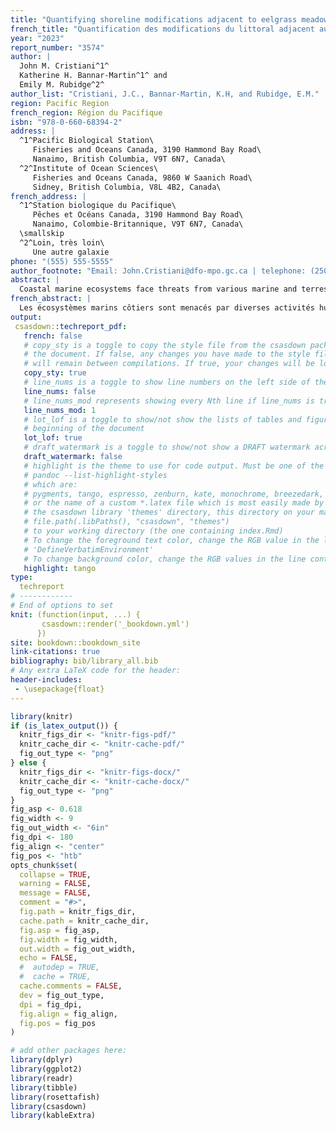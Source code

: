 ```yaml
---
title: "Quantifying shoreline modifications adjacent to eelgrass meadows in the Strait of Georgia Bioregion"
french_title: "Quantification des modifications du littoral adjacent aux herbiers de zostère dans la biorégion du détroit de Georgia"
year: "2023"
report_number: "3574"
author: |
  John M. Cristiani^1^
  Katherine H. Bannar-Martin^1^ and
  Emily M. Rubidge^2^
author_list: "Cristiani, J.C., Bannar-Martin, K.H, and Rubidge, E.M."
region: Pacific Region
french_region: Région du Pacifique
isbn: "978-0-660-68394-2"
address: |
  ^1^Pacific Biological Station\
     Fisheries and Oceans Canada, 3190 Hammond Bay Road\
     Nanaimo, British Columbia, V9T 6N7, Canada\
  ^2^Institute of Ocean Sciences\
     Fisheries and Oceans Canada, 9860 W Saanich Road\
     Sidney, British Columbia, V8L 4B2, Canada\
french_address: |
  ^1^Station biologique du Pacifique\
     Pêches et Océans Canada, 3190 Hammond Bay Road\
     Nanaimo, Colombie-Britannique, V9T 6N7, Canada\
  \smallskip
  ^2^Loin, très loin\
     Une autre galaxie
phone: "(555) 555-5555"
author_footnote: "Email: John.Cristiani@dfo-mpo.gc.ca | telephone: (250) 756-5555"
abstract: |
  Coastal marine ecosystems face threats from various marine and terrestrial human activities. Shoreline modifications that result from these activities can significantly impact the health and functioning of coastal biogenic habitats, including seagrass meadows. Understanding the presence and extent of shoreline modifications adjacent to seagrass meadows is therefore crucial for assessing potential human impacts to seagrass ecosystems. This technical report aims to map, characterize, and quantify shoreline modifications adjacent to known eelgrass (*Zostera marina*) meadows in the Strait of Georgia Bioregion of British Columbia. Using aerial imagery and a spatial dataset of seagrass distribution compiled from various sources, we digitized shoreline modifications within 100 meters of the coastline adjacent to each seagrass meadow. We focused on structures and areas that have been de-vegetated and altered from their natural state. We characterized modifications into six categories (road, residential, industrial, agriculture, greenspace, unclear), and we recorded additional descriptions for each category (e.g. road: paved). We found that the median percent of modified shoreline area was 9%. Of the 685 meadows analyzed 19% had no modifications, and 9% were more than 50% modified. The dominant modification type across the study area was residential development. The resulting dataset provides valuable information for assessing land use patterns and predicting potential impacts to nearshore ecosystems. Future efforts should continue to add to and refine the shoreline modification dataset as seagrass spatial datasets are updated. This study highlights the importance of managing seagrass within its broader seascape and landscape context, and it emphasizes the need for ongoing data collection and analysis to inform effective seagrass management strategies.
french_abstract: |
  Les écosystèmes marins côtiers sont menacés par diverses activités humaines marines et terrestres. Les modifications du littoral résultant de ces activités peuvent avoir une incidence significative sur la santé et le fonctionnement des habitats biogéniques côtiers, y compris les herbiers marins. Il est donc essentiel de comprendre la présence et l’étendue des modifications du littoral à proximité des herbiers marins pour évaluer les répercussions potentielles de l’humain sur les écosystèmes d’herbiers marins. Ce rapport technique vise à cartographier, caractériser et quantifier les modifications du littoral à proximité d’herbiers connus de zostère (Zostera marina) dans la biorégion du détroit de Georgia, en Colombie-Britannique. À l’aide d’images aériennes et d’un ensemble de données spatiales sur la répartition des herbiers marins compilées à partir de diverses sources, nous avons numérisé les modifications du littoral dans un rayon de 100 mètres de la côte adjacente à chaque herbier marin. Nous nous sommes concentrés sur les structures et les zones qui ont été dévégétalisées et modifiées par rapport à leur état naturel. Nous avons classé les modifications en six catégories (route, milieu résidentiel, milieu industriel, milieu agricole, espace vert, non défini) et nous avons enregistré des descriptions supplémentaires pour chaque catégorie (par exemple, route pavée). Nous avons constaté que le pourcentage médian de la superficie modifiée du littoral était de 9 %. Sur les 685 herbiers analysés, 19 % n’ont subi aucune modification et 9 % ont été modifiés à plus de 50 %. Le type de modification dominant dans la zone d’étude est le développement résidentiel. L’ensemble de données qui en a résulté fournit de l’information précieuse pour l’évaluation des schémas d’utilisation des sols et la prévision des répercussions potentielles sur les écosystèmes littoraux. Il faut continuer à compléter et à améliorer l’ensemble de données sur la modification du littoral à mesure que les ensembles de données spatiales sur les herbiers marins sont mis à jour. Cette étude met en évidence l’importance de la gestion des herbiers marins dans le contexte plus large du paysage marin et terrestre, et souligne la nécessité d’une collecte et d’une analyse continues des données afin d’élaborer des stratégies efficaces pour la gestion des herbiers marins.
output:
 csasdown::techreport_pdf:
   french: false
   # copy_sty is a toggle to copy the style file from the csasdown package every time you compile
   # the document. If false, any changes you have made to the style file in your project
   # will remain between compilations. If true, your changes will be lost when you compile
   copy_sty: true
   # line_nums is a toggle to show line numbers on the left side of the page. 
   line_nums: false
   # line_nums_mod represents showing every Nth line if line_nums is true
   line_nums_mod: 1
   # lot_lof is a toggle to show/not show the lists of tables and figures at the
   # beginning of the document
   lot_lof: true
   # draft_watermark is a toggle to show/not show a DRAFT watermark across every page
   draft_watermark: false
   # highlight is the theme to use for code output. Must be one of the list given by:
   # pandoc --list-highlight-styles
   # which are:
   # pygments, tango, espresso, zenburn, kate, monochrome, breezedark, haddock
   # or the name of a custom *.latex file which is most easily made by copying one from 
   # the csasdown library 'themes' directory, this directory on your machine:
   # file.path(.libPaths(), "csasdown", "themes")
   # to your working directory (the one containing index.Rmd)
   # To change the foreground text color, change the RGB value in the line containing
   # 'DefineVerbatimEnvironment'
   # To change background color, change the RGB values in the line containing 'shadecolor'
   highlight: tango
type:
  techreport
# ------------
# End of options to set
knit: (function(input, ...) {
       csasdown::render('_bookdown.yml')
      })
site: bookdown::bookdown_site
link-citations: true
bibliography: bib/library_all.bib
# Any extra LaTeX code for the header:
header-includes:
 - \usepackage{float}
---
```


```r
library(knitr)
if (is_latex_output()) {
  knitr_figs_dir <- "knitr-figs-pdf/"
  knitr_cache_dir <- "knitr-cache-pdf/"
  fig_out_type <- "png"
} else {
  knitr_figs_dir <- "knitr-figs-docx/"
  knitr_cache_dir <- "knitr-cache-docx/"
  fig_out_type <- "png"
}
fig_asp <- 0.618
fig_width <- 9
fig_out_width <- "6in"
fig_dpi <- 180
fig_align <- "center"
fig_pos <- "htb"
opts_chunk$set(
  collapse = TRUE,
  warning = FALSE,
  message = FALSE,
  comment = "#>",
  fig.path = knitr_figs_dir,
  cache.path = knitr_cache_dir,
  fig.asp = fig_asp,
  fig.width = fig_width,
  out.width = fig_out_width,
  echo = FALSE,
  #  autodep = TRUE,
  #  cache = TRUE,
  cache.comments = FALSE,
  dev = fig_out_type,
  dpi = fig_dpi,
  fig.align = fig_align,
  fig.pos = fig_pos
)
```

```r
# add other packages here:
library(dplyr)
library(ggplot2)
library(readr)
library(tibble)
library(rosettafish)
library(csasdown)
library(kableExtra)
```
